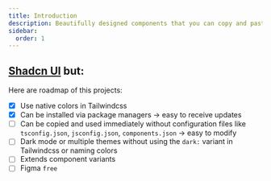 ```yaml
---
title: Introduction
description: Beautifully designed components that you can copy and paste into your apps. Accessible. Customizable. Open Source.
sidebar:
  order: 1
---
```


## [Shadcn UI](https://ui.shadcn.com/) but:

Here are roadmap of this projects:

- [x] Use native colors in Tailwindcss
- [x] Can be installed via package managers -> easy to receive updates
- [ ] Can be copied and used immediately without configuration files like `tsconfig.json`, `jsconfig.json`, `components.json` -> easy to modify
- [ ] Dark mode or multiple themes without using the `dark:` variant in Tailwindcss or naming colors
- [ ] Extends component variants
- [ ] Figma `free`

